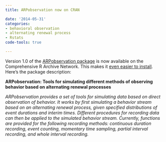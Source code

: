 ```yaml
---
title: ARPobservation now on CRAN

date: '2014-05-31'
categories:
- behavioral observation
- alternating renewal process
- Rstats
code-tools: true

---
```


Version 1.0 of the [ARPobservation package](https://cran.r-project.org/web/packages/ARPobservation/) is now available on the Comprehensive R Archive Network. This makes it [even easier to install](/getting-started-with-ARPobservation). Here's the package description:

__ARPobservation: Tools for simulating different methods of observing behavior based on alternating renewal processes__

_ARPobservation provides a set of tools for simulating data based on direct observation of behavior. It works by first simulating a behavior stream based on an alternating renewal process, given specified distributions of event durations and interim times. Different procedures for recording data can then be applied to the simulated behavior stream. Currently, functions are provided for the following recording methods: continuous duration recording, event counting, momentary time sampling, partial interval recording, and whole interval recording._
